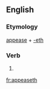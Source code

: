 ==English==

===Etymology===
[[appease]] + [[-eth]]

===Verb===
{{head|en|verb form}}

# {{en-archaic third-person singular of|appease}}

[[fr:appeaseth]]